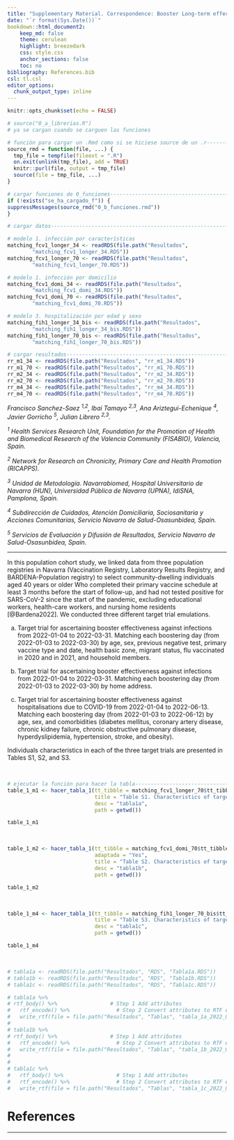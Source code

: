 ```yaml
---
title: "Supplementary Material. Correspondence: Booster Long-term effectiveness against infection and severe cases on Omicron-dominant period in Navarra"
date: "`r format(Sys.Date())`"
bookdown::html_document2:
    keep_md: false 
    theme: cerulean
    highlight: breezedark
    css: style.css
    anchor_sections: false
    toc: no
bibliography: References.bib
csl: tl.csl
editor_options: 
  chunk_output_type: inline
---
```



```r
knitr::opts_chunk$set(echo = FALSE)

```

```r
# source("0_a_librerias.R")
# ya se cargan cuando se carguen las funciones

```

```r
# función para cargar un .Rmd como si se hiciese source de un .r---------------
source_rmd = function(file, ...) {
  tmp_file = tempfile(fileext = ".R")
  on.exit(unlink(tmp_file), add = TRUE)
  knitr::purl(file, output = tmp_file)
  source(file = tmp_file, ...)
}

```

```r
# cargar funciones de 0_funciones----------------------------------------------
if (!exists("se_ha_cargado_f")) {
suppressMessages(source_rmd("0_b_funciones.rmd"))
}

```

```r
# cargar datos-----------------------------------------------------------------

# modelo 1. infección por características
matching_fcv1_longer_34 <- readRDS(file.path("Resultados",
        "matching_fcv1_longer_34.RDS"))
matching_fcv1_longer_70 <- readRDS(file.path("Resultados",
        "matching_fcv1_longer_70.RDS"))

# modelo 1. infección por domicilio
matching_fcv1_domi_34 <- readRDS(file.path("Resultados",
        "matching_fcv1_domi_34.RDS"))
matching_fcv1_domi_70 <- readRDS(file.path("Resultados",
        "matching_fcv1_domi_70.RDS"))

# modelo 3. hospitalización por edad y sexo
matching_fih1_longer_34_bis <- readRDS(file.path("Resultados",
        "matching_fih1_longer_34_bis.RDS"))
matching_fih1_longer_70_bis <- readRDS(file.path("Resultados",
        "matching_fih1_longer_70_bis.RDS"))

# cargar resultados------------------------------------------------------------
rr_m1_34 <- readRDS(file.path("Resultados", "rr_m1_34.RDS"))
rr_m1_70 <- readRDS(file.path("Resultados", "rr_m1_70.RDS"))
rr_m2_34 <- readRDS(file.path("Resultados", "rr_m2_34.RDS"))
rr_m2_70 <- readRDS(file.path("Resultados", "rr_m2_70.RDS"))
rr_m4_34 <- readRDS(file.path("Resultados", "rr_m4_34.RDS"))
rr_m4_70 <- readRDS(file.path("Resultados", "rr_m4_70.RDS"))

```

*Francisco Sanchez-Saez <sup>1,2</sup>, Ibai Tamayo <sup>2,3</sup>, Ana Ariztegui-Echenique <sup>4</sup>, Javier Gorricho <sup>5</sup>, Julian Librero <sup>2,3</sup>.*

*<sup>1</sup> Health Services Research Unit, Foundation for the Promotion of Health and Biomedical Research of the Valencia Community (FISABIO), Valencia, Spain.*

*<sup>2</sup> Network for Research on Chronicity, Primary Care and Health Promotion (RICAPPS).*

*<sup>3</sup> Unidad de Metodología. Navarrabiomed, Hospital Universitario de Navarra (HUN), Universidad Pública de Navarra (UPNA), IdiSNA, Pamplona, Spain.*

*<sup>4</sup> Subdirección de Cuidados, Atención Domiciliaria, Sociosanitaria y Acciones Comunitarias, Servicio Navarro de Salud-Osasunbidea, Spain.*

*<sup>5</sup> Servicios de Evaluación y Difusión de Resultados, Servicio Navarro de Salud-Osasunbidea, Spain.*

***

In this population cohort study, we linked data from three population registries in Navarra (Vaccination Registry, Laboratory Results Registry, and BARDENA-Population registry) to select community-dwelling individuals aged 40 years or older Who completed their primary vaccine schedule at least 3 months before the start of follow-up, and had not tested positive for SARS-CoV-2 since the start of the pandemic, excluding  educational workers, health-care workers, and nursing home residents [@Bardena2022]. We conducted three different target trial emulations.

a) Target trial for ascertaining booster effectiveness against infections from 2022-01-04 to 2022-03-31. Matching each boostering day (from 2022-01-03 to 2022-03-30) by age, sex, previous negative test, primary vaccine type and date, health basic zone, migrant status, flu vaccinated in 2020 and in 2021, and household members.

b) Target trial for ascertaining booster effectiveness against infections from 2022-01-04 to 2022-03-31. Matching each boostering day (from 2022-01-03 to 2022-03-30) by home address.

c) Target trial for ascertaining booster effectiveness against hospitalisations due to COVID-19 from 2022-01-04 to 2022-06-13. Matching each boostering day (from 2022-01-03 to 2022-06-12) by age, sex, and comorbidities (diabetes mellitus, coronary artery disease, chronic kidney failure, chronic obstructive pulmonary disease, hyperdyslipidemia, hypertension, stroke, and obesity).

Individuals characteristics in each of the three target trials are presented in Tables S1, S2, and S3.

<br>

```r
# ejecutar la función para hacer la tabla--------------------------------------
table_1_m1 <- hacer_tabla_1(tt_tibble = matching_fcv1_longer_70$tt_tibble,
                            title = "Table S1. Characteristics of target trial a)",
                            desc = "tabla1a",
                            path = getwd())

```


```r
table_1_m1 

```

<br>

```r
table_1_m2 <- hacer_tabla_1(tt_tibble = matching_fcv1_domi_70$tt_tibble,
                            adaptada = "Yes",
                            title = "Table S2. Characteristics of target trial b)",
                            desc = "tabla1b",
                            path = getwd())
```


```r
table_1_m2

```

<br>

```r
table_1_m4 <- hacer_tabla_1(tt_tibble = matching_fih1_longer_70_bis$tt_tibble,
                            title = "Table S3. Characteristics of target trial c)",
                            desc = "tabla1c",
                            path = getwd())

```


```r
table_1_m4

```

<br>

```r
# tabla1a <- readRDS(file.path("Resultados", "RDS", "Tabla1a.RDS"))
# tabla1b <- readRDS(file.path("Resultados", "RDS", "Tabla1b.RDS"))
# tabla1c <- readRDS(file.path("Resultados", "RDS", "Tabla1c.RDS"))

```


```r
# tabla1a %>% 
# rtf_body() %>%                 # Step 1 Add attributes
#   rtf_encode() %>%               # Step 2 Convert attributes to RTF encode
#   write_rtf(file = file.path("Resultados", "Tablas", "tabla_1a_2022_09_08.rtf"))
# 
# tabla1b %>% 
# rtf_body() %>%                 # Step 1 Add attributes
#   rtf_encode() %>%               # Step 2 Convert attributes to RTF encode
#   write_rtf(file = file.path("Resultados", "Tablas", "tabla_1b_2022_09_08.rtf"))
# 
# 
# tabla1c %>% 
#   rtf_body() %>%                 # Step 1 Add attributes
#   rtf_encode() %>%               # Step 2 Convert attributes to RTF encode
#   write_rtf(file = file.path("Resultados", "Tablas", "tabla_1c_2022_09_08.rtf"))

```

# References

***

<div class="tocify-extend-page" data-unique="tocify-extend-page" style="height: 0;"></div>
